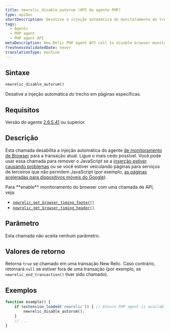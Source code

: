 ```yaml
---
title: newrelic_disable_autorum (API do agente PHP)
type: apiDoc
shortDescription: Desative a injeção automática do monitoramento de trecho do Browser em páginas específicas.
tags:
  - Agents
  - PHP agent
  - PHP agent API
metaDescription: New Relic PHP agent API call to disable browser monitoring on specific pages or views.
freshnessValidatedDate: never
translationType: machine
---
```


## Sintaxe

```php
newrelic_disable_autorum()
```

Desative a injeção automática do trecho <InlinePopover type="browser"/>em páginas específicas.

## Requisitos

Versão do agente [2.6.5.41](/docs/release-notes/agent-release-notes/php-release-notes/php-agent-26541) ou superior.

## Descrição

Esta chamada desabilita a injeção automática do agente [de monitoramento de Browser](/docs/browser/new-relic-browser/getting-started/introduction-new-relic-browser) para a transação atual. Ligue o mais cedo possível. Você pode usar essa chamada para remover o JavaScript se a [inserção estiver causando problemas](/docs/browser/new-relic-browser/troubleshooting/browser-javascript-injection-causes-problems-page) ou se você estiver veiculando páginas para serviços de terceiros que não permitem JavaScript (por exemplo, [as páginas aceleradas para dispositivos móveis do Google](/docs/browser/new-relic-browser/troubleshooting/google-amp-validator-fails-due-3rd-party-script)).

<Callout variant="tip">
  Para <DNT>**enable**</DNT> monitoramento do browser com uma chamada de API, veja:

  * [`newrelic_get_browser_timing_footer()`](/docs/agents/php-agent/php-agent-api/newrelic_get_browser_timing_footer)
  * [`newrelic_get_browser_timing_header()`](/docs/agents/php-agent/php-agent-api/newrelic_get_browser_timing_header)
</Callout>

## Parâmetro

Esta chamada não aceita nenhum parâmetro.

## Valores de retorno

Retorna `true` se chamado em uma transação New Relic. Caso contrário, retornará `null` se estiver fora de uma transação (por exemplo, se `newrelic_end_transaction()` tiver sido chamado).

## Exemplos

```php
function example() {
    if (extension_loaded('newrelic')) { // Ensure PHP agent is available
        newrelic_disable_autorum();
    }
    // ...
}
```
